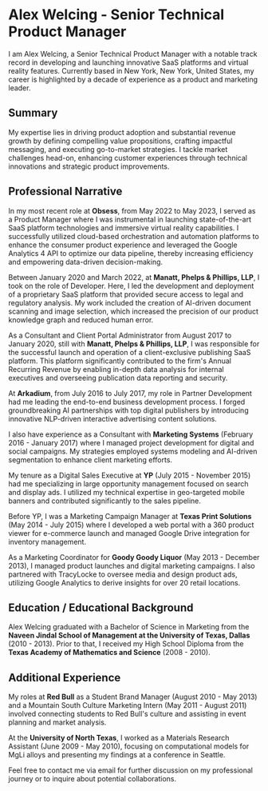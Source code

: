 # Alex Welcing - Senior Technical Product Manager

I am Alex Welcing, a Senior Technical Product Manager with a notable track record in developing and launching innovative SaaS platforms and virtual reality features. Currently based in New York, New York, United States, my career is highlighted by a decade of experience as a product and marketing leader.

## Summary

My expertise lies in driving product adoption and substantial revenue growth by defining compelling value propositions, crafting impactful messaging, and executing go-to-market strategies. I tackle market challenges head-on, enhancing customer experiences through technical innovations and strategic product improvements.

## Professional Narrative

In my most recent role at **Obsess**, from May 2022 to May 2023, I served as a Product Manager where I was instrumental in launching state-of-the-art SaaS platform technologies and immersive virtual reality capabilities. I successfully utilized cloud-based orchestration and automation platforms to enhance the consumer product experience and leveraged the Google Analytics 4 API to optimize our data pipeline, thereby increasing efficiency and empowering data-driven decision-making.

Between January 2020 and March 2022, at **Manatt, Phelps & Phillips, LLP**, I took on the role of Developer. Here, I led the development and deployment of a proprietary SaaS platform that provided secure access to legal and regulatory analysis. My work included the creation of AI-driven document scanning and image selection, which increased the precision of our product knowledge graph and reduced human error.

As a Consultant and Client Portal Administrator from August 2017 to January 2020, still with **Manatt, Phelps & Phillips, LLP**, I was responsible for the successful launch and operation of a client-exclusive publishing SaaS platform. This platform significantly contributed to the firm's Annual Recurring Revenue by enabling in-depth data analysis for internal executives and overseeing publication data reporting and security.

At **Arkadium**, from July 2016 to July 2017, my role in Partner Development had me leading the end-to-end business development process. I forged groundbreaking AI partnerships with top digital publishers by introducing innovative NLP-driven interactive advertising content solutions.

I also have experience as a Consultant with **Marketing Systems** (February 2016 - January 2017) where I managed project development for digital and social campaigns. My strategies employed systems modeling and AI-driven segmentation to enhance client marketing efforts.

My tenure as a Digital Sales Executive at **YP** (July 2015 - November 2015) had me specializing in large opportunity management focused on search and display ads. I utilized my technical expertise in geo-targeted mobile banners and contributed significantly to the sales pipeline.

Before YP, I was a Marketing Campaign Manager at **Texas Print Solutions** (May 2014 - July 2015) where I developed a web portal with a 360 product viewer for e-commerce launch and managed Google Drive integration for inventory management.

As a Marketing Coordinator for **Goody Goody Liquor** (May 2013 - December 2013), I managed product launches and digital marketing campaigns. I also partnered with TracyLocke to oversee media and design product ads, utilizing Google Analytics to derive insights for over 20 retail locations.

## Education / Educational Background

Alex Welcing graduated with a Bachelor of Science in Marketing from the **Naveen Jindal School of Management at the University of Texas, Dallas** (2010 - 2013). Prior to that, I received my High School Diploma from the **Texas Academy of Mathematics and Science** (2008 - 2010).

## Additional Experience

My roles at **Red Bull** as a Student Brand Manager (August 2010 - May 2013) and a Mountain South Culture Marketing Intern (May 2011 - August 2011) involved connecting students to Red Bull's culture and assisting in event planning and market analysis.

At the **University of North Texas**, I worked as a Materials Research Assistant (June 2009 - May 2010), focusing on computational models for MgLi alloys and presenting my findings at a conference in Seattle.

Feel free to contact me via email for further discussion on my professional journey or to inquire about potential collaborations.

